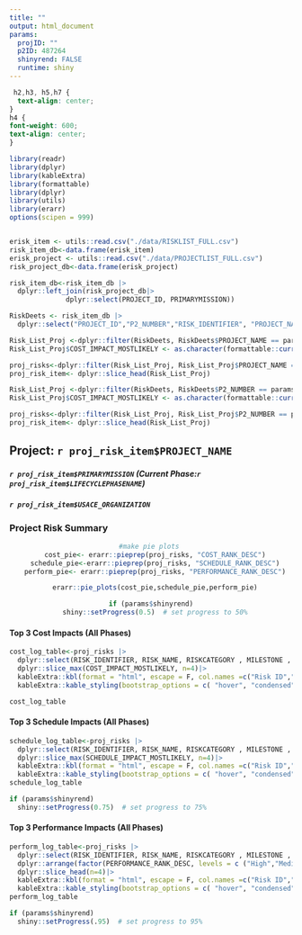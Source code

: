 ```yaml
---
title: ""
output: html_document
params:
  projID: ""
  p2ID: 487264
  shinyrend: FALSE
  runtime: shiny
---
```


```css
 h2,h3, h5,h7 {
  text-align: center;
}
h4 {
font-weight: 600;
text-align: center;
}
```

```r
library(readr)
library(dplyr) 
library(kableExtra) 
library(formattable)
library(dplyr)
library(utils)
library(erarr)
options(scipen = 999)


erisk_item <- utils::read.csv("./data/RISKLIST_FULL.csv")
risk_item_db<-data.frame(erisk_item)
erisk_project <- utils::read.csv("./data/PROJECTLIST_FULL.csv")
risk_project_db<-data.frame(erisk_project)

risk_item_db<-risk_item_db |>
  dplyr::left_join(risk_project_db|>
              dplyr::select(PROJECT_ID, PRIMARYMISSION))

RiskDeets <- risk_item_db |>
  dplyr::select("PROJECT_ID","P2_NUMBER","RISK_IDENTIFIER", "PROJECT_NAME","RISK_NAME","RISKCATEGORY","RISK_STATEMENT" ,"LIFECYCLEPHASENAME","MILESTONE","LIKELIHOOD","DISCIPLINE", "PERFORMANCEIMPACT", "PERFORMANCE_RANK_DESC", "PERFORMANCEIMPACT_RISK_RANKING","COST_IMPACT_MOSTLIKELY", "COST_RANK_DESC","COST_RISK_RANKING", "SCHEDULE_IMPACT_MOSTLIKELY", "SCHEDULE_RANK_DESC", "SCHEDULE_RISK_RANKING", "PRIMARYMISSION", "USACE_ORGANIZATION")

```



```r
Risk_List_Proj <-dplyr::filter(RiskDeets, RiskDeets$PROJECT_NAME == params$projID | RiskDeets$P2_NUMBER == params$p2ID)
Risk_List_Proj$COST_IMPACT_MOSTLIKELY <- as.character(formattable::currency(Risk_List_Proj$COST_IMPACT_MOSTLIKELY))

proj_risks<-dplyr::filter(Risk_List_Proj, Risk_List_Proj$PROJECT_NAME == params$projID)
proj_risk_item<- dplyr::slice_head(Risk_List_Proj)

```

```r
Risk_List_Proj <-dplyr::filter(RiskDeets, RiskDeets$P2_NUMBER == params$p2ID)
Risk_List_Proj$COST_IMPACT_MOSTLIKELY <- as.character(formattable::currency(Risk_List_Proj$COST_IMPACT_MOSTLIKELY))

proj_risks<-dplyr::filter(Risk_List_Proj, Risk_List_Proj$P2_NUMBER == params$p2ID)
proj_risk_item<- dplyr::slice_head(Risk_List_Proj)
```




## Project: `r proj_risk_item$PROJECT_NAME`
##### `r proj_risk_item$PRIMARYMISSION` (Current Phase:`r proj_risk_item$LIFECYCLEPHASENAME`)
##### `r proj_risk_item$USACE_ORGANIZATION`

### Project Risk Summary 
<center>
```r
#make pie plots 
  cost_pie<- erarr::pieprep(proj_risks, "COST_RANK_DESC")
  schedule_pie<-erarr::pieprep(proj_risks, "SCHEDULE_RANK_DESC")
  perform_pie<- erarr::pieprep(proj_risks, "PERFORMANCE_RANK_DESC")

  erarr::pie_plots(cost_pie,schedule_pie,perform_pie)

```

```r
if (params$shinyrend)
  shiny::setProgress(0.5)  # set progress to 50%
```

</center>

#### Top 3 Cost Impacts (All Phases)
``` r
cost_log_table<-proj_risks |>
  dplyr::select(RISK_IDENTIFIER, RISK_NAME, RISKCATEGORY , MILESTONE , LIKELIHOOD, COST_IMPACT_MOSTLIKELY) |>
  dplyr::slice_max(COST_IMPACT_MOSTLIKELY, n=4)|>
  kableExtra::kbl(format = "html", escape = F, col.names =c("Risk ID","Risk Name","Risk Category","Project Milestone","Likelihood", "Cost Impact"), align="clcccc", row.names = FALSE)|>
  kableExtra::kable_styling(bootstrap_options = c( "hover", "condensed", "responsive"))

cost_log_table
```

#### Top 3 Schedule Impacts (All Phases)
``` r
schedule_log_table<-proj_risks |>
  dplyr::select(RISK_IDENTIFIER, RISK_NAME, RISKCATEGORY , MILESTONE , LIKELIHOOD, SCHEDULE_IMPACT_MOSTLIKELY) |>
  dplyr::slice_max(SCHEDULE_IMPACT_MOSTLIKELY, n=4)|>
  kableExtra::kbl(format = "html", escape = F, col.names =c("Risk ID","Risk Name","Risk Category","Project Milestone","Likelihood", "Schedule Impact (Days)"), align="clcccc", row.names = FALSE)|>
  kableExtra::kable_styling(bootstrap_options = c( "hover", "condensed", "responsive"))
schedule_log_table
```

```r
if (params$shinyrend)
  shiny::setProgress(0.75)  # set progress to 75%
```

#### Top 3 Performance Impacts (All Phases)
``` r
perform_log_table<-proj_risks |>
  dplyr::select(RISK_IDENTIFIER, RISK_NAME, RISKCATEGORY , MILESTONE , LIKELIHOOD, PERFORMANCE_RANK_DESC) |>
  dplyr::arrange(factor(PERFORMANCE_RANK_DESC, levels = c ("High","Medium","Low","Opportunity"))) |>
  dplyr::slice_head(n=4)|>
  kableExtra::kbl(format = "html", escape = F, col.names =c("Risk ID","Risk Name","Risk Category","Project Milestone","Likelihood", "Performance Impact"), align="clcccc", row.names = FALSE)|>
  kableExtra::kable_styling(bootstrap_options = c( "hover", "condensed", "responsive"))
perform_log_table
```

```r
if (params$shinyrend)
  shiny::setProgress(.95)  # set progress to 95%
```

